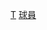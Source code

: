 {{Catnav|頁面分類|...|棒球|棒球選手|美國職棒大聯盟球員}}
{{Catnav|頁面分類|...|美國棒球|美國職棒大聯盟|美國職棒大聯盟球員}}
{{Commonscat|Toronto Blue Jays players}}

[[Category:美國職棒大聯盟各隊球員|T]]
[[Category:多倫多藍鳥|球員]]